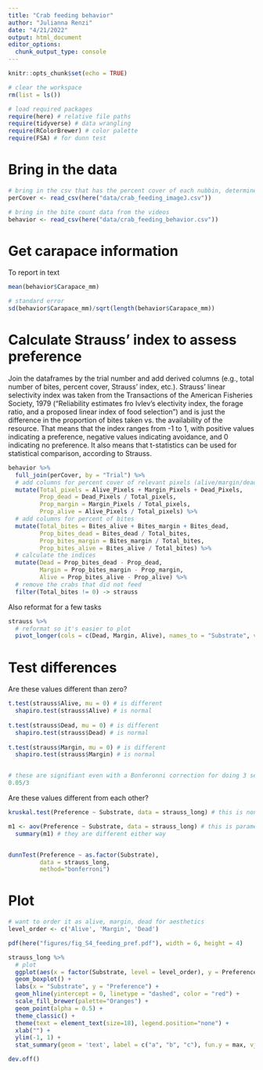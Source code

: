 ```yaml
---
title: "Crab feeding behavior"
author: "Julianna Renzi"
date: "4/21/2022"
output: html_document
editor_options: 
  chunk_output_type: console
---
```


```r
knitr::opts_chunk$set(echo = TRUE)

# clear the workspace
rm(list = ls())

# load required packages
require(here) # relative file paths
require(tidyverse) # data wrangling
require(RColorBrewer) # color palette
require(FSA) # for dunn test
```

# Bring in the data

```r
# bring in the csv that has the percent cover of each nubbin, determined beforehand using ImageJ
perCover <- read_csv(here("data/crab_feeding_imageJ.csv"))

# bring in the bite count data from the videos
behavior <- read_csv(here("data/crab_feeding_behavior.csv"))
```

# Get carapace information

To report in text

```r
mean(behavior$Carapace_mm)

# standard error
sd(behavior$Carapace_mm)/sqrt(length(behavior$Carapace_mm))
```

# Calculate Strauss' index to assess preference

Join the dataframes by the trial number and add derived columns (e.g., total number of bites, percent cover, Strauss' index, etc.). Strauss' linear selectivity index was taken from the Transactions of the American Fisheries Society, 1979 ("Reliability estimates fro Ivlev's electivity index, the forage ratio, and a proposed linear index of food selection") and is just the difference in the proportion of bites taken vs. the availability of the resource. That means that the index ranges from -1 to 1, with positive values indicating a preference, negative values indicating avoidance, and 0 indicating no preference. It also means that t-statistics can be used for statistical comparison, according to Strauss.

```r
behavior %>% 
  full_join(perCover, by = "Trial") %>% 
  # add columns for percent cover of relevant pixels (alive/margin/dead-where we counted bites)
  mutate(Total_pixels = Alive_Pixels + Margin_Pixels + Dead_Pixels,
         Prop_dead = Dead_Pixels / Total_pixels,
         Prop_margin = Margin_Pixels / Total_pixels,
         Prop_alive = Alive_Pixels / Total_pixels) %>% 
  # add columns for percent of bites
  mutate(Total_bites = Bites_alive + Bites_margin + Bites_dead,
         Prop_bites_dead = Bites_dead / Total_bites,
         Prop_bites_margin = Bites_margin / Total_bites,
         Prop_bites_alive = Bites_alive / Total_bites) %>% 
  # calculate the indices
  mutate(Dead = Prop_bites_dead - Prop_dead,
         Margin = Prop_bites_margin - Prop_margin,
         Alive = Prop_bites_alive - Prop_alive) %>% 
  # remove the crabs that did not feed
  filter(Total_bites != 0) -> strauss
```

Also reformat for a few tasks

```r
strauss %>% 
  # reformat so it's easier to plot
  pivot_longer(cols = c(Dead, Margin, Alive), names_to = "Substrate", values_to = "Preference") -> strauss_long
```

# Test differences

Are these values different than zero?

```r
t.test(strauss$Alive, mu = 0) # is different
  shapiro.test(strauss$Alive) # is normal
  
t.test(strauss$Dead, mu = 0) # is different
  shapiro.test(strauss$Dead) # is normal
  
t.test(strauss$Margin, mu = 0) # is different
  shapiro.test(strauss$Margin) # is normal


# these are signifiant even with a Bonferonni correction for doing 3 separate tests:
0.05/3
```

Are these values different from each other? 

```r
kruskal.test(Preference ~ Substrate, data = strauss_long) # this is non-parametric

m1 <- aov(Preference ~ Substrate, data = strauss_long) # this is parametric
  summary(m1) # they are different either way


dunnTest(Preference ~ as.factor(Substrate),
         data = strauss_long,
         method="bonferroni")
```

# Plot 

```r
# want to order it as alive, margin, dead for aesthetics
level_order <- c('Alive', 'Margin', 'Dead') 

pdf(here("figures/fig_S4_feeding_pref.pdf"), width = 6, height = 4)

strauss_long %>% 
  # plot
  ggplot(aes(x = factor(Substrate, level = level_order), y = Preference, fill = Substrate)) +
  geom_boxplot() +
  labs(x = "Substrate", y = "Preference") +
  geom_hline(yintercept = 0, linetype = "dashed", color = "red") +
  scale_fill_brewer(palette="Oranges") + 
  geom_point(alpha = 0.5) +
  theme_classic() +
  theme(text = element_text(size=18), legend.position="none") +
  xlab("") +
  ylim(-1, 1) +
  stat_summary(geom = 'text', label = c("a", "b", "c"), fun.y = max, vjust = -1, size=6, color = c("black", "black", "black")) # add letters for significance

dev.off()

```





